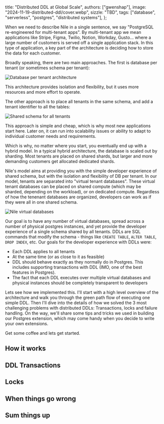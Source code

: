   title: "Distributed DDL at Global Scale",
  authors: ["gwenshap"],
  image: "2024-11-19-distributed-ddl/cover.webp",
  sizzle:
    "TBD",
  tags: ["database", "serverless", "postgres", "distributed systems"],
};

When we need to describe Nile in a single sentence, we say "PostgreSQL re-engineered for multi-tenant apps". By multi-tenant app we mean applications like Stripe, Figma, Twilio, Notion, Workday, Gusto... where a large number of customers is served off a single application stack. In this type of application, a key part of the architecture is deciding how to store the data for each customer. 

Broadly speaking, there are two main approaches. The first is database per tenant (or sometimes schema per tenant):

![Database per tenant architecture](/blog/2024-11-19-distributed-ddl/db_per_tenant.png)

This architecture provides isolation and flexibility, but it uses more resources and more effort to operate. 

The other approach is to place all tenants in the same schema, and add a tenant identifier to all the tables:

![Shared schema for all tenants](/blog/2024-11-19-distributed-ddl/shared_schema.png)

This approach is simple and cheap, which is why most new applications start here. Later on, it can run into scalability issues or ability to adapt to individual customer needs and requirements. 

Which is why, no matter where you start, you eventually end up with a hybrid model. In a typical hybrid architecture, the database is scaled out by sharding. Most tenants are placed on shared shards, but larger and more demanding customers get allocated dedicated shards.

Nile's model aims at providing you with the simple developer experience of shared schema, but with the isolation and flexibility of DB per tenant. In our model, tenants are separated into "virtual tenant databases". These virtual tenant databases can be placed on shared compute (which may be sharded, depending on the workload), or on dedicated compute. Regardless of how the tenenant databases are organized, developers can work as if they were all in one shared schema. 

![Nile virtual databases](/blog/2024-11-19-distributed-ddl/nile_virtual_databases.png)

Our goal is to have any number of virtual databases, spread across a number of physical postgres instances, and yet provide the developer experience of a single schema shared by all tenants. DDLs are SQL commands that modify the schema - things like `CREATE TABLE`, `ALTER TABLE`, `DROP INDEX`, etc. Our goals for the developer experience with DDLs were:

* Each DDL applies to all tenants 
* At the same time (or as close to it as feasible)
* DDL should behave exactly as they normally do in Postgres. This includes supporting transactions with DDL (IMO, one of the best features in Postgres).
* The fact that each DDL executes over multiple virtual databases and physical instances should be completely transparent to developers

Lets see how we implemented this. I'll start with a high level overview of the architecture and walk you through the green path flow of executing one simple DDL. Then I'll dive into the details of how we solved the 3 most challenging problems with distributed DDLs: Transactions, locks and failure handling. On the way, we'll share some tips and tricks we used in building our Postgres extension, which may come handy when you decide to write your own extensions.

Get some coffee and lets get started.

## How it works

## DDL Transactions

## Locks

## When things go wrong

## Sum things up



